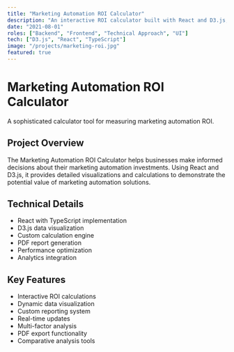 ```yaml
---
title: "Marketing Automation ROI Calculator"
description: "An interactive ROI calculator built with React and D3.js, helping businesses evaluate their potential return on investment in marketing automation."
date: "2021-08-01"
roles: ["Backend", "Frontend", "Technical Approach", "UI"]
tech: ["D3.js", "React", "TypeScript"]
image: "/projects/marketing-roi.jpg"
featured: true
---
```


# Marketing Automation ROI Calculator

A sophisticated calculator tool for measuring marketing automation ROI.

## Project Overview

The Marketing Automation ROI Calculator helps businesses make informed decisions about their marketing automation investments. Using React and D3.js, it provides detailed visualizations and calculations to demonstrate the potential value of marketing automation solutions.

## Technical Details

- React with TypeScript implementation
- D3.js data visualization
- Custom calculation engine
- PDF report generation
- Performance optimization
- Analytics integration

## Key Features

- Interactive ROI calculations
- Dynamic data visualization
- Custom reporting system
- Real-time updates
- Multi-factor analysis
- PDF export functionality
- Comparative analysis tools
